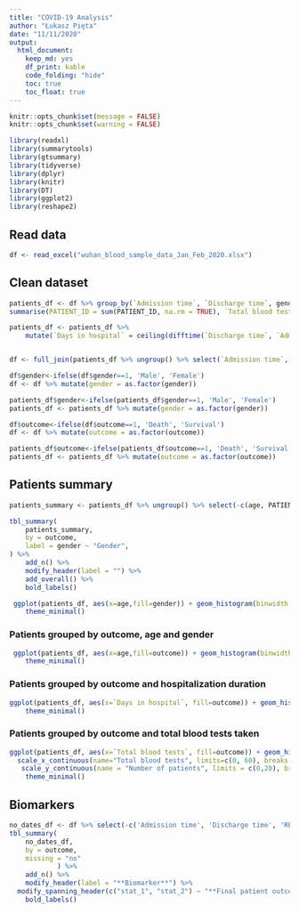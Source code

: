 ```yaml
---
title: "COVID-19 Analysis"
author: "Łukasz Pięta"
date: "11/11/2020"
output: 
  html_document: 
    keep_md: yes
    df_print: kable
    code_folding: "hide"
    toc: true
    toc_float: true
---
```


```r
knitr::opts_chunk$set(message = FALSE)
knitr::opts_chunk$set(warning = FALSE)
```


```r
library(readxl)
library(summarytools)
library(gtsummary)
library(tidyverse)
library(dplyr)
library(knitr)
library(DT)
library(ggplot2)
library(reshape2)
```

## Read data
```r
df <- read_excel("wuhan_blood_sample_data_Jan_Feb_2020.xlsx")
```

## Clean dataset
```r

patients_df <- df %>% group_by(`Admission time`, `Discharge time`, gender, age, outcome) %>%
summarise(PATIENT_ID = sum(PATIENT_ID, na.rm = TRUE), `Total blood tests` = n()) 

patients_df <- patients_df %>%
    mutate(`Days in hospital` = ceiling(difftime(`Discharge time`, `Admission time`, units = "days")))


df <- full_join(patients_df %>% ungroup() %>% select(`Admission time`, PATIENT_ID), df %>% select(-PATIENT_ID), by="Admission time")

df$gender<-ifelse(df$gender==1, 'Male', 'Female') 
df <- df %>% mutate(gender = as.factor(gender))

patients_df$gender<-ifelse(patients_df$gender==1, 'Male', 'Female') 
patients_df <- patients_df %>% mutate(gender = as.factor(gender))

df$outcome<-ifelse(df$outcome==1, 'Death', 'Survival')
df <- df %>% mutate(outcome = as.factor(outcome))

patients_df$outcome<-ifelse(patients_df$outcome==1, 'Death', 'Survival')
patients_df <- patients_df %>% mutate(outcome = as.factor(outcome))
```

## Patients summary
```r

patients_summary <- patients_df %>% ungroup() %>% select(-c(age, PATIENT_ID))

tbl_summary(
    patients_summary,
    by = outcome,
    label = gender ~ "Gender",
) %>%
    add_n() %>%
    modify_header(label = "") %>%
    add_overall() %>%
    bold_labels() 

 ggplot(patients_df, aes(x=age,fill=gender)) + geom_histogram(binwidth = 1) + facet_grid(. ~ gender) + scale_x_continuous(name="Age", limits=c(min(df$age), max(df$age)), breaks = seq(0, 100, by=10)) + scale_y_continuous(name = "Number of patients", limits = c(0,10), breaks = seq(0,10, by=1)) +
    theme_minimal()
```

### Patients grouped by outcome, age and gender
```r
 ggplot(patients_df, aes(x=age,fill=outcome)) + geom_histogram(binwidth = 1) + facet_grid(outcome ~ gender) + scale_x_continuous(name="Age", limits=c(min(df$age), max(df$age)), breaks = seq(0, 100, by=10)) + scale_y_continuous(name = "Number of patients", limits = c(0,9), breaks = seq(0,9, by=1)) +
    theme_minimal()
```

### Patients grouped by outcome and hospitalization duration
```r

ggplot(patients_df, aes(x=`Days in hospital`, fill=outcome)) + geom_histogram(binwidth = 1) + facet_grid(. ~ outcome)  + ylab("Number of patients") +
    theme_minimal()

```

### Patients grouped by outcome and total blood tests taken
```r

ggplot(patients_df, aes(x=`Total blood tests`, fill=outcome)) + geom_histogram(binwidth = 1) + facet_grid(. ~ outcome)  + ylab("Number of patients") +
  scale_x_continuous(name="Total blood tests", limits=c(0, 60), breaks = seq(0, 60, by=10)) +
   scale_y_continuous(name = "Number of patients", limits = c(0,20), breaks = seq(0,20, by=2)) +
    theme_minimal()

```

## Biomarkers
```r

no_dates_df <- df %>% select(-c('Admission time', 'Discharge time', 'RE_DATE', 'PATIENT_ID', 'age', 'gender' ))
tbl_summary(
    no_dates_df,
    by = outcome,
    missing = "no"
            ) %>%
    add_n() %>%
    modify_header(label = "**Biomarker**") %>%
  modify_spanning_header(c("stat_1", "stat_2") ~ "**Final patient outcome related to test**") %>%
    bold_labels() 

```

